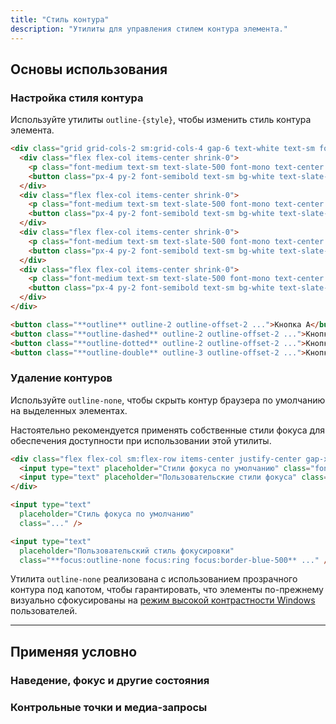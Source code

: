 ```yaml
---
title: "Стиль контура"
description: "Утилиты для управления стилем контура элемента."
---
```




## Основы использования

### Настройка стиля контура

Используйте утилиты `outline-{style}`, чтобы изменить стиль контура элемента.

```html {{ example: true }}
<div class="grid grid-cols-2 sm:grid-cols-4 gap-6 text-white text-sm font-semibold text-center">
  <div class="flex flex-col items-center shrink-0">
    <p class="font-medium text-sm text-slate-500 font-mono text-center mb-3 dark:text-slate-400">outline</p>
    <button class="px-4 py-2 font-semibold text-sm bg-white text-slate-700 border border-slate-300 rounded-md shadow-sm outline outline-2 outline-offset-2 outline-indigo-500 dark:bg-slate-700 dark:text-slate-200 dark:border-transparent">Кнопка А</button>
  </div>
  <div class="flex flex-col items-center shrink-0">
    <p class="font-medium text-sm text-slate-500 font-mono text-center mb-3 dark:text-slate-400">outline-dashed</p>
    <button class="px-4 py-2 font-semibold text-sm bg-white text-slate-700 border border-slate-300 rounded-md shadow-sm outline-dashed outline-2 outline-offset-2 outline-indigo-500 dark:bg-slate-700 dark:text-slate-200 dark:border-transparent">Кнопка Б</button>
  </div>
  <div class="flex flex-col items-center shrink-0">
    <p class="font-medium text-sm text-slate-500 font-mono text-center mb-3 dark:text-slate-400">outline-dotted</p>
    <button class="px-4 py-2 font-semibold text-sm bg-white text-slate-700 border border-slate-300 rounded-md shadow-sm outline-dotted outline-2 outline-offset-2 outline-indigo-500 dark:bg-slate-700 dark:text-slate-200 dark:border-transparent">Кнопка В</button>
  </div>
  <div class="flex flex-col items-center shrink-0">
    <p class="font-medium text-sm text-slate-500 font-mono text-center mb-3 dark:text-slate-400">outline-double</p>
    <button class="px-4 py-2 font-semibold text-sm bg-white text-slate-700 border border-slate-300 rounded-md shadow-sm outline-double outline-3 outline-offset-2 outline-indigo-500 dark:bg-slate-700 dark:text-slate-200 dark:border-transparent">Кнопка Г</button>
  </div>
</div>
```

```html
<button class="**outline** outline-2 outline-offset-2 ...">Кнопка A</button>
<button class="**outline-dashed** outline-2 outline-offset-2 ...">Кнопка B</button>
<button class="**outline-dotted** outline-2 outline-offset-2 ...">Кнопка C</button>
<button class="**outline-double** outline-3 outline-offset-2 ...">Кнопка D</button>
```

### Удаление контуров

Используйте `outline-none`, чтобы скрыть контур браузера по умолчанию на выделенных элементах.

Настоятельно рекомендуется применять собственные стили фокуса для обеспечения доступности при использовании этой утилиты.

```html {{ example: { hint: 'Сфокусируйте ввод, чтобы увидеть ожидаемое поведение' } }}
<div class="flex flex-col sm:flex-row items-center justify-center gap-x-16 gap-y-8 px-0 sm:px-10 font-mono font-bold">
  <input type="text" placeholder="Стили фокуса по умолчанию" class="font-sans block text-sm w-full py-2 px-3 ring-1 ring-slate-900/10 text-slate-500 rounded-lg shadow-sm dark:bg-slate-800 dark:ring-0 dark:highlight-white/5 dark:text-slate-400" />
  <input type="text" placeholder="Пользовательские стили фокуса" class="font-sans block text-sm w-full py-2 px-3 ring-1 ring-slate-900/10 text-slate-500 rounded-lg shadow-sm focus:outline-none focus:ring focus:ring-blue-300 focus:border-blue-500 dark:bg-slate-800 dark:ring-0 dark:highlight-white/5 dark:text-slate-400 dark:focus:ring dark:focus:ring-blue-300" />
</div>
```

```html
<input type="text"
  placeholder="Стиль фокуса по умолчанию"
  class="..." />

<input type="text"
  placeholder="Пользовательский стиль фокусировки"
  class="**focus:outline-none focus:ring focus:border-blue-500** ..." />
```

Утилита `outline-none` реализована с использованием прозрачного контура под капотом, чтобы гарантировать, что элементы по-прежнему визуально сфокусированы на [режим высокой контрастности Windows](https://blogs.windows.com/msedgedev/2020/09/17/styling-for-windows-high-contrast-with-new-standards-for-forced-colors/) пользователей.

---

## <Heading ignore>Применяя условно</Heading>

### <Heading ignore>Наведение, фокус и другие состояния</Heading>

<HoverFocusAndOtherStates defaultClass="outline" featuredClass="outline-dashed" />

### <Heading ignore>Контрольные точки и медиа-запросы</Heading>

<BreakpointsAndMediaQueries defaultClass="outline" featuredClass="outline-dashed" />
